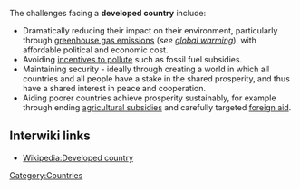 The challenges facing a '''developed country''' include:
*Dramatically reducing their impact on their environment, particularly through [[greenhouse gas emissions]] (''see [[global warming]]''), with affordable political and economic cost. 
*Avoiding [[incentives to pollute]] such as fossil fuel subsidies.
*Maintaining security - ideally through creating a world in which all countries and all people have a stake in the shared prosperity, and thus have a shared interest in peace and cooperation. 
*Aiding poorer countries achieve prosperity sustainably, for example through ending [[agricultural subsidies]] and carefully targeted [[foreign aid]].


== Interwiki links ==

* [[Wikipedia:Developed country]]

[[Category:Countries]]